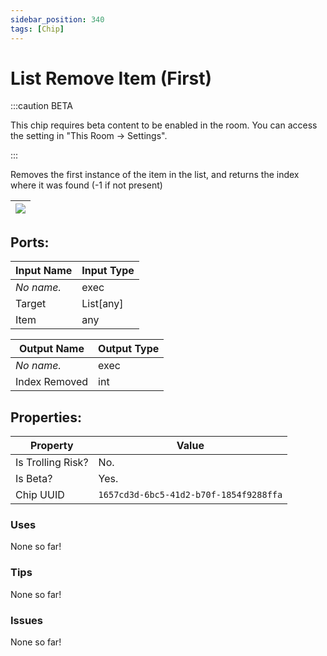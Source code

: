 ```yaml
---
sidebar_position: 340
tags: [Chip]
---
```


# List Remove Item (First)
:::caution BETA

This chip requires beta content to be enabled in the room. You can access the setting in "This Room -> Settings".

:::

Removes the first instance of the item in the list, and returns the index where it was found (-1 if not present)

| ![](https://images-ext-2.discordapp.net/external/MPmIaQzlEPmgGWlgi-WxBBXt0Bjv_zWPkg1y1f_sy3s/https/www.recroomcircuits.com/image/circuit/absolute-value?width=206&height=108) |
|-----|

## Ports:

| Input Name | Input Type |
|-----------|-----------|
| *No name.* | exec |
| Target | List[any] |
| Item | any |

| Output Name | Output Type |
|-----------|-----------|
| *No name.* | exec |
| Index Removed | int |

## Properties:

| Property  | Value |
|-------------------|-----------|
| Is Trolling Risk? | No. |
| Is Beta? | Yes. |
| Chip UUID | `1657cd3d-6bc5-41d2-b70f-1854f9288ffa` |

### Uses

None so far!

### Tips

None so far!

### Issues

None so far!